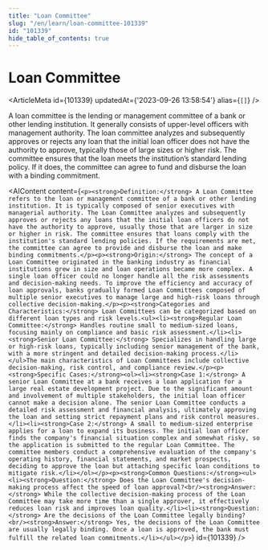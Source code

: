 ```yaml
---
title: "Loan Committee"
slug: "/en/learn/loan-committee-101339"
id: "101339"
hide_table_of_contents: true
---
```



# Loan Committee

<ArticleMeta id={101339} updatedAt={'2023-09-26 13:58:54'} alias={`[]`} />
<div className='border-solid border-b border-t-0 my-4 border-[var(--ifm-color-gray-300)]' />

A loan committee is the lending or management committee of a bank or other lending institution. It generally consists of upper-level officers with management authority. The loan committee analyzes and subsequently approves or rejects any loan that the initial loan officer does not have the authority to approve, typically those of large sizes or higher risk. The committee ensures that the loan meets the institution’s standard lending policy. If it does, the committee can agree to fund and disburse the loan with a binding commitment.

<AIContent content={`<p><strong>Definition:</strong> A Loan Committee refers to the loan or management committee of a bank or other lending institution. It is typically composed of senior executives with managerial authority. The Loan Committee analyzes and subsequently approves or rejects any loans that the initial loan officers do not have the authority to approve, usually those that are larger in size or higher in risk. The committee ensures that loans comply with the institution's standard lending policies. If the requirements are met, the committee can agree to provide and disburse the loan and make binding commitments.</p><p><strong>Origin:</strong> The concept of a Loan Committee originated in the banking industry as financial institutions grew in size and loan operations became more complex. A single loan officer could no longer handle all the risk assessments and decision-making needs. To improve the efficiency and accuracy of loan approvals, banks gradually formed Loan Committees composed of multiple senior executives to manage large and high-risk loans through collective decision-making.</p><p><strong>Categories and Characteristics:</strong> Loan Committees can be categorized based on different loan types and risk levels.<ul><li><strong>Regular Loan Committee:</strong> Handles routine small to medium-sized loans, focusing mainly on compliance and basic risk assessment.</li><li><strong>Senior Loan Committee:</strong> Specializes in handling large or high-risk loans, typically including senior management of the bank, with a more stringent and detailed decision-making process.</li></ul>The main characteristics of Loan Committees include collective decision-making, risk control, and compliance review.</p><p><strong>Specific Cases:</strong><ol><li><strong>Case 1:</strong> A senior Loan Committee at a bank receives a loan application for a large real estate development project. Due to the significant amount and involvement of multiple stakeholders, the initial loan officer cannot make a decision alone. The senior Loan Committee conducts a detailed risk assessment and financial analysis, ultimately approving the loan and setting strict repayment plans and risk control measures.</li><li><strong>Case 2:</strong> A small to medium-sized enterprise applies for a loan to expand its business. The initial loan officer finds the company's financial situation complex and somewhat risky, so the application is submitted to the regular Loan Committee. The committee members conduct a comprehensive evaluation of the company's operating history, financial statements, and market prospects, deciding to approve the loan but attaching specific loan conditions to mitigate risk.</li></ol></p><p><strong>Common Questions:</strong><ul><li><strong>Question:</strong> Does the Loan Committee's decision-making process affect the speed of loan approval?<br/><strong>Answer:</strong> While the collective decision-making process of the Loan Committee may take more time than a single approver, it effectively reduces loan risk and improves loan quality.</li><li><strong>Question:</strong> Are the decisions of the Loan Committee legally binding?<br/><strong>Answer:</strong> Yes, the decisions of the Loan Committee are usually legally binding. Once a loan is approved, the bank must fulfill the related loan commitments.</li></ul></p>`} id={101339} />
